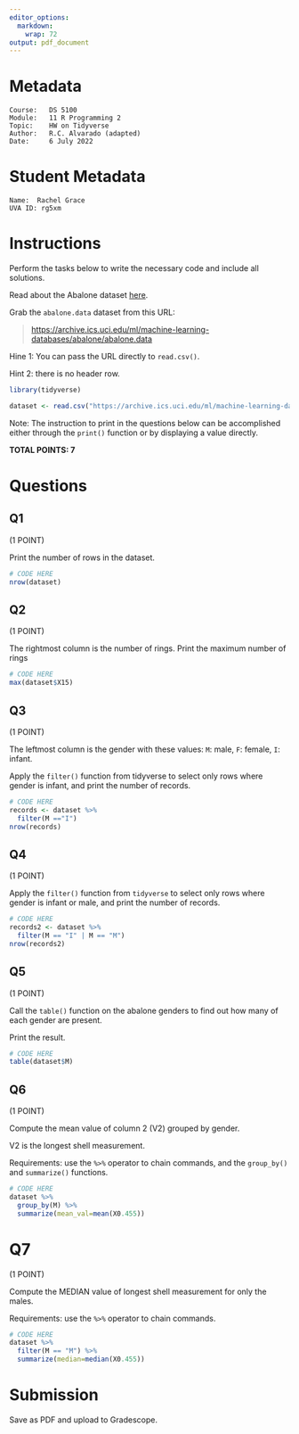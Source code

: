 ```yaml
---
editor_options:
  markdown:
    wrap: 72
output: pdf_document
---
```


# Metadata

    Course:   DS 5100
    Module:   11 R Programming 2
    Topic:    HW on Tidyverse
    Author:   R.C. Alvarado (adapted)
    Date:     6 July 2022

# Student Metadata

    Name:  Rachel Grace
    UVA ID: rg5xm

# Instructions

Perform the tasks below to write the necessary code and include all
solutions.

Read about the Abalone dataset
[here](https://archive.ics.uci.edu/ml/datasets/Abalone).

Grab the `abalone.data` dataset from this URL:

> <https://archive.ics.uci.edu/ml/machine-learning-databases/abalone/abalone.data>

Hine 1: You can pass the URL directly to `read.csv()`.

Hint 2: there is no header row.
```r
library(tidyverse)
```

```r
dataset <- read.csv("https://archive.ics.uci.edu/ml/machine-learning-databases/abalone/abalone.data")
```


Note: The instruction to print in the questions below can be
accomplished either through the `print()` function or by displaying a
value directly.

**TOTAL POINTS: 7**

# Questions

## Q1

(1 POINT)

Print the number of rows in the dataset.

```r
# CODE HERE
nrow(dataset)
```

## Q2

(1 POINT)

The rightmost column is the number of rings. Print the maximum number of
rings

```r
# CODE HERE
max(dataset$X15)
```

## Q3

(1 POINT)

The leftmost column is the gender with these values: `M`: male, `F`:
female, `I`: infant.

Apply the `filter()` function from tidyverse to select only rows where
gender is infant, and print the number of records.

```r
# CODE HERE
records <- dataset %>%
  filter(M =="I")
nrow(records)
```

## Q4

(1 POINT)

Apply the `filter()` function from `tidyverse` to select only rows where
gender is infant or male, and print the number of records.

```r
# CODE HERE
records2 <- dataset %>%
  filter(M == "I" | M == "M")
nrow(records2)
```

## Q5

(1 POINT)

Call the `table()` function on the abalone genders to find out how many
of each gender are present.

Print the result.

```r
# CODE HERE
table(dataset$M)
```

## Q6

(1 POINT)

Compute the mean value of column 2 (V2) grouped by gender.

V2 is the longest shell measurement.

Requirements: use the `%>%` operator to chain commands, and the
`group_by()` and `summarize()` functions.

```r
# CODE HERE
dataset %>%
  group_by(M) %>%
  summarize(mean_val=mean(X0.455))
```

# Q7

(1 POINT)

Compute the MEDIAN value of longest shell measurement for only the
males.

Requirements: use the `%>%` operator to chain commands.

```r
# CODE HERE
dataset %>%
  filter(M == "M") %>%
  summarize(median=median(X0.455))
```

# Submission

Save as PDF and upload to Gradescope.
